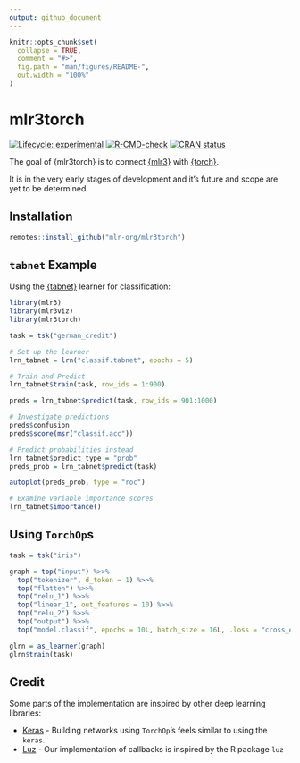 ```yaml
---
output: github_document
---
```


<!-- README.md is generated from README.Rmd. Please edit that file -->

```r
knitr::opts_chunk$set(
  collapse = TRUE,
  comment = "#>",
  fig.path = "man/figures/README-",
  out.width = "100%"
)
```

# mlr3torch

<!-- badges: start -->
[![Lifecycle: experimental](https://img.shields.io/badge/lifecycle-experimental-orange.svg)](https://lifecycle.r-lib.org/articles/stages.html#experimental)
[![R-CMD-check](https://github.com/mlr-org/mlr3torch/actions/workflows/R-CMD-check.yaml/badge.svg)](https://github.com/mlr-org/mlr3torch/actions/workflows/R-CMD-check.yaml)
[![CRAN status](https://www.r-pkg.org/badges/version/mlr3torch)](https://CRAN.R-project.org/package=mlr3torch)
<!-- badges: end -->

The goal of {mlr3torch} is to connect [{mlr3}](https://github.com/mlr-org/mlr3) with [{torch}](https://github.com/mlverse/torch).

It is in the very early stages of development and it's future and scope are yet to be determined.

## Installation

```r
remotes::install_github("mlr-org/mlr3torch")
```

## `tabnet` Example

Using the [{tabnet}](https://github.com/mlverse/tabnet) learner for classification:

```r
library(mlr3)
library(mlr3viz)
library(mlr3torch)

task = tsk("german_credit")

# Set up the learner
lrn_tabnet = lrn("classif.tabnet", epochs = 5)

# Train and Predict
lrn_tabnet$train(task, row_ids = 1:900)

preds = lrn_tabnet$predict(task, row_ids = 901:1000)

# Investigate predictions
preds$confusion
preds$score(msr("classif.acc"))

# Predict probabilities instead
lrn_tabnet$predict_type = "prob"
preds_prob = lrn_tabnet$predict(task)

autoplot(preds_prob, type = "roc")

# Examine variable importance scores
lrn_tabnet$importance()
```

## Using `TorchOp`s

```r
task = tsk("iris")

graph = top("input") %>>%
  top("tokenizer", d_token = 1) %>>%
  top("flatten") %>>%
  top("relu_1") %>>%
  top("linear_1", out_features = 10) %>>%
  top("relu_2") %>>%
  top("output") %>>%
  top("model.classif", epochs = 10L, batch_size = 16L, .loss = "cross_entropy", .optimizer = "adam")

glrn = as_learner(graph)
glrn$train(task)
```



## Credit

Some parts of the implementation are inspired by other deep learning libraries:

* [Keras](https://keras.io/) - Building networks using `TorchOp`'s feels similar to using the
  `keras`.
* [Luz](https://github.com/mlverse/luz) - Our implementation of callbacks is inspired by the
  R package `luz`
